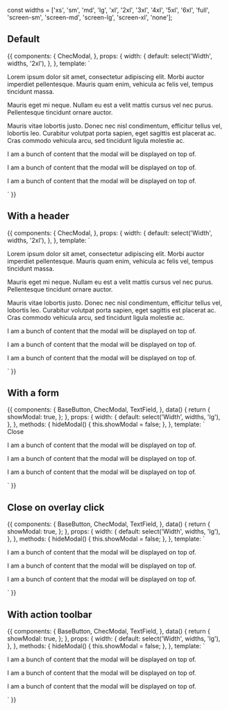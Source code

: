 const widths = ['xs', 'sm', 'md', 'lg', 'xl', '2xl', '3xl', '4xl', '5xl', '6xl', 'full', 'screen-sm', 'screen-md', 'screen-lg', 'screen-xl', 'none'];

<Meta title="Components/Modal" component={ChecModal} />

## Default

<Props of={ChecModal} />

<Preview>
  <Story name="Default">
    {{
      components: {
        ChecModal,
      },
      props: {
        width: {
          default: select('Width', widths, '2xl'),
        },
      },
      template: `
        <div>
          <ChecModal :width="width">
            <p>Lorem ipsum dolor sit amet, consectetur adipiscing elit. Morbi auctor imperdiet pellentesque. Mauris quam enim, vehicula ac felis vel, tempus tincidunt massa.</p>
            <p>Mauris eget mi neque. Nullam eu est a velit mattis cursus vel nec purus. Pellentesque tincidunt ornare auctor.</p>
            <p>Mauris vitae lobortis justo. Donec nec nisl condimentum, efficitur tellus vel, lobortis leo. Curabitur volutpat porta sapien, eget sagittis est placerat ac. Cras commodo vehicula arcu, sed tincidunt ligula molestie ac.</p>
          </ChecModal>
          <p class="text-left m-40">I am a bunch of content that the modal will be displayed on top of.</p>
          <p class="text-center m-40">I am a bunch of content that the modal will be displayed on top of.</p>
          <p class="text-right m-40">I am a bunch of content that the modal will be displayed on top of.</p>
        </div>`
    }}
  </Story>
</Preview>

## With a header

<Preview>
  <Story name="Header">
    {{
      components: {
        ChecModal,
      },
      props: {
        width: {
          default: select('Width', widths, '2xl'),
        },
      },
      template: `
        <div>
          <ChecModal :width="width" header="Modal title">
            <p>Lorem ipsum dolor sit amet, consectetur adipiscing elit. Morbi auctor imperdiet pellentesque. Mauris quam enim, vehicula ac felis vel, tempus tincidunt massa.</p>
            <p>Mauris eget mi neque. Nullam eu est a velit mattis cursus vel nec purus. Pellentesque tincidunt ornare auctor.</p>
            <p>Mauris vitae lobortis justo. Donec nec nisl condimentum, efficitur tellus vel, lobortis leo. Curabitur volutpat porta sapien, eget sagittis est placerat ac. Cras commodo vehicula arcu, sed tincidunt ligula molestie ac.</p>
          </ChecModal>
          <p class="text-left m-40">I am a bunch of content that the modal will be displayed on top of.</p>
          <p class="text-center m-40">I am a bunch of content that the modal will be displayed on top of.</p>
          <p class="text-right m-40">I am a bunch of content that the modal will be displayed on top of.</p>
        </div>`
    }}
  </Story>
</Preview>


## With a form

<Props of={ChecModal} />

<Preview>
  <Story name="With a form">
    {{
      components: {
        BaseButton,
        ChecModal,
        TextField,
      },
      data() {
        return {
          showModal: true,
        };
      },
      props: {
        width: {
          default: select('Width', widths, 'lg'),
        },
      },
      methods: {
        hideModal() {
          this.showModal = false;
        },
      },
      template: `
        <div class="font-lato">
          <ChecModal :width="width" header="Set up your account" v-if="showModal">
            <label class="block mb-4">
              <TextField label="First name" value="Leslie" class="w-full" />
            </label>
            <label class="block mb-4">
              <TextField label="Surname" value="Lawless" class="w-full" />
            </label>
            <label class="block mb-4">
              <TextField label="Email address" value="lezlie@example.com" class="w-full" />
            </label>
            <BaseButton color="red" class="mt-8" @click="hideModal">Close</BaseButton>
          </ChecModal>
          <p class="text-left m-40">I am a bunch of content that the modal will be displayed on top of.</p>
          <p class="text-center m-40">I am a bunch of content that the modal will be displayed on top of.</p>
          <p class="text-right m-40">I am a bunch of content that the modal will be displayed on top of.</p>
        </div>`
    }}
  </Story>
</Preview>

## Close on overlay click

<Props of={ChecModal} />

<Preview>
  <Story name="Close on overlay click">
    {{
      components: {
        BaseButton,
        ChecModal,
        TextField,
      },
      data() {
        return {
          showModal: true,
        };
      },
      props: {
        width: {
          default: select('Width', widths, 'lg'),
        },
      },
      methods: {
        hideModal() {
          this.showModal = false;
        },
      },
      template: `
        <div class="font-lato">
          <ChecModal :width="width" header="Set up your account" v-if="showModal" @dismiss="hideModal">
            <label class="block mb-4">
              <TextField label="First name" value="Leslie" class="w-full" />
            </label>
            <label class="block mb-4">
              <TextField label="Surname" value="Lawless" class="w-full" />
            </label>
            <label class="block mb-4">
              <TextField label="Email address" value="lezlie@example.com" class="w-full" />
            </label>
          </ChecModal>
          <p class="text-left m-40">I am a bunch of content that the modal will be displayed on top of.</p>
          <p class="text-center m-40">I am a bunch of content that the modal will be displayed on top of.</p>
          <p class="text-right m-40">I am a bunch of content that the modal will be displayed on top of.</p>
        </div>`
    }}
  </Story>
</Preview>

## With action toolbar

<Props of={ChecModal} />

<Preview>
  <Story name="With action toolbar">
    {{
      components: {
        BaseButton,
        ChecModal,
        TextField,
      },
      data() {
        return {
          showModal: true,
        };
      },
      props: {
        width: {
          default: select('Width', widths, 'lg'),
        },
      },
      methods: {
        hideModal() {
          this.showModal = false;
        },
      },
      template: `
        <div class="font-lato">
          <ChecModal :width="width" header="Set up your account" undismissible>
            <label class="block mb-4">
              <TextField label="First name" value="Leslie" class="w-full" />
            </label>
            <label class="block mb-4">
              <TextField label="Surname" value="Lawless" class="w-full" />
            </label>
            <label class="block mb-4">
              <TextField label="Email address" value="lezlie@example.com" class="w-full" />
            </label>
            <template v-slot:toolbar>
              <BaseButton color="red">
                Cancel
              </BaseButton>
              <BaseButton color="green">
                Save
              </BaseButton>
            </template>
          </ChecModal>
          <p class="text-left m-40">I am a bunch of content that the modal will be displayed on top of.</p>
          <p class="text-center m-40">I am a bunch of content that the modal will be displayed on top of.</p>
          <p class="text-right m-40">I am a bunch of content that the modal will be displayed on top of.</p>
        </div>`
    }}
  </Story>
</Preview>
